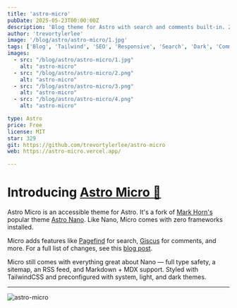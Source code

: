 ```yaml
---
title: 'astro-micro'
pubDate: 2025-05-23T00:00:00Z
description: 'Blog theme for Astro with search and comments built-in. Zero frameworks. '
author: 'trevortylerlee'
image: '/blog/astro/astro-micro/1.jpg'
tags: ['Blog', 'Tailwind', 'SEO', 'Responsive', 'Search', 'Dark', 'Comment']
images:
  - src: "/blog/astro/astro-micro/1.jpg"
    alt: "astro-micro"
  - src: "/blog/astro/astro-micro/2.png"
    alt: "astro-micro"
  - src: "/blog/astro/astro-micro/3.png"
    alt: "astro-micro"
  - src: "/blog/astro/astro-micro/4.png"
    alt: "astro-micro"

type: Astro
price: Free
license: MIT
star: 329
git: https://github.com/trevortylerlee/astro-micro
web: https://astro-micro.vercel.app/

---
```


# Introducing [Astro Micro 🔬](https://astro-micro.vercel.app/)

Astro Micro is an accessible theme for Astro. It's a fork of [Mark Horn's](https://github.com/markhorn-dev) popular theme [Astro Nano](https://astro-nano-demo.vercel.app/). Like Nano, Micro comes with zero frameworks installed.

Micro adds features like [Pagefind](https://pagefind.app) for search, [Giscus](https://giscus.app) for comments, and more. For a full list of changes, see this [blog post](https://astro-micro.vercel.app/blog/00-micro-changelog).

Micro still comes with everything great about Nano — full type safety, a sitemap, an RSS feed, and Markdown + MDX support. Styled with TailwindCSS and preconfigured with system, light, and dark themes.

---

![astro-micro](https://github.com/user-attachments/assets/fc9b55b9-53e5-4933-9d23-936e1c61e6c2)

